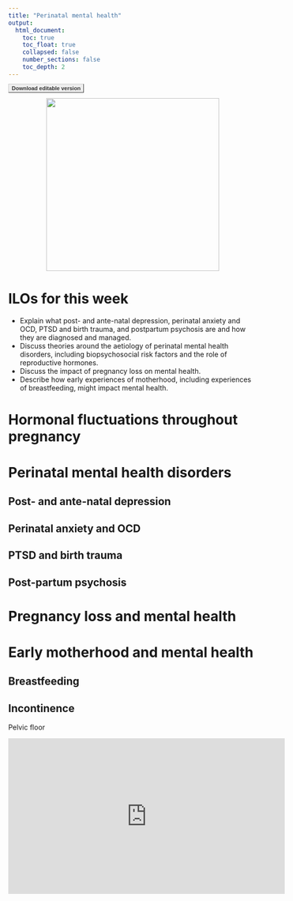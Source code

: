 ```yaml
---
title: "Perinatal mental health"
output:
  html_document:
    toc: true
    toc_float: true
    collapsed: false
    number_sections: false
    toc_depth: 2
---
```


<style type="text/css">

.button {
  font: bold 11px Arial;
  text-decoration: none;
  background-color: #EEEEEE;
  color: #333333;
  padding: 2px 6px 2px 6px;
  border-top: 1px solid #CCCCCC;
  border-right: 1px solid #333333;
  border-bottom: 1px solid #333333;
  border-left: 1px solid #CCCCCC;
}
</style>

<a href="https://www.dropbox.com/s/7l73ed5u86bqkfv/W6.docx?dl=1" class="button">Download editable version</a>

<center>
![](images/perinatal.jpg){width=350px}
</center>

# ILOs for this week

- Explain what post- and ante-natal depression, perinatal anxiety and OCD, PTSD and birth trauma, and postpartum psychosis are and how they are diagnosed and managed.
- Discuss theories around the aetiology of perinatal mental health disorders, including biopsychosocial risk factors and the role of reproductive hormones.
- Discuss the impact of pregnancy loss on mental health.
- Describe how early experiences of motherhood, including experiences of breastfeeding, might impact mental health.

# Hormonal fluctuations throughout pregnancy

# Perinatal mental health disorders

## Post- and ante-natal depression

## Perinatal anxiety and OCD

## PTSD and birth trauma

## Post-partum psychosis

# Pregnancy loss and mental health

# Early motherhood and mental health

## Breastfeeding

## Incontinence

Pelvic floor

<iframe width="560" height="315" src="https://www.youtube.com/embed/BnZthF6BpX0" title="YouTube video player" frameborder="0" allow="accelerometer; autoplay; clipboard-write; encrypted-media; gyroscope; picture-in-picture" allowfullscreen></iframe>